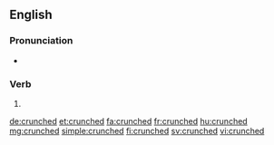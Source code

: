 ==English==

===Pronunciation===
* {{IPA|/kɹʌntʃt/|lang=en}}

===Verb===
{{head|en|verb form}}

# {{en-past of|crunch}}

[[de:crunched]]
[[et:crunched]]
[[fa:crunched]]
[[fr:crunched]]
[[hu:crunched]]
[[mg:crunched]]
[[simple:crunched]]
[[fi:crunched]]
[[sv:crunched]]
[[vi:crunched]]